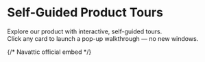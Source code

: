 
# Self-Guided Product Tours

Explore our product with interactive, self-guided tours.  
Click any card to launch a pop-up walkthrough — no new windows.

{/* Navattic official embed */}
<Script src="https://js.navattic.com/embeds.js" strategy="afterInteractive" />

{/* Grid */}
<div className="grid grid-cols-1 md:grid-cols-2 lg:grid-cols-3 gap-8">

  {/* CARD 1 — Launch an Experiment */}
  <button
    type="button"
    className="group text-left rounded-2xl overflow-hidden border border-slate-700/60 bg-slate-900 hover:border-violet-400/60 focus:outline-none focus-visible:ring-2 focus-visible:ring-violet-400 transition"
    data-navattic-open="https://capture.navattic.com/cmfkxwfa5000004lc8408f5wi"
    data-navattic-title="Launch an Experiment"
  >
    {/* top accent */}
    <div className="h-1.5 bg-violet-500" />

    {/* image */}
    <div className="aspect-[16/10] w-full">
      <img
        src="/navattic/launch-an-experiment.png"
        alt="Launch an Experiment preview"
        className="h-full w-full object-cover"
        loading="lazy"
      />
    </div>

    {/* body */}
    <div className="p-5 bg-[#0F0B1D]">
      <div className="inline-flex items-center rounded-md px-2 py-1 text-[11px] font-semibold tracking-wide bg-violet-600/20 text-violet-300 ring-1 ring-inset ring-violet-500/30">
        PRODUCT OVERVIEWS
      </div>
      <h3 className="mt-3 text-2xl font-bold leading-tight text-white group-hover:text-violet-300 transition">
        Launch an Experiment
      </h3>
      <p className="mt-1.5 text-sm text-slate-300">
        Opens in a modal, not a new window.
      </p>
    </div>
  </button>

  {/* CARD 2 — Placeholder example */}
  <button
    type="button"
    className="group text-
